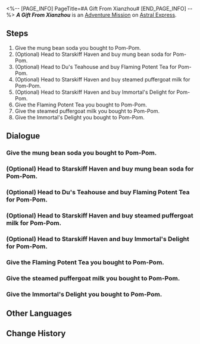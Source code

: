<%-- [PAGE_INFO]
PageTitle=#A Gift From Xianzhou#
[END_PAGE_INFO] --%>
{{Stub|Dialogue.}}
{{Mission Infobox
|id            = 4050038
|title         = 
|image         = <!--Mission A Gift From Xianzhou.png-->
|type          = Adventure
|event_name    = 
|chapter       = 
|requirements  = 
|summary       = <!--official mission summary from Fate's Atlas-->
|characters    = Pom-Pom; Trailblazer
|startLocation = [[Astral Express]] - [[Parlor Car]]
|world         = Astral Express
|area          = Parlor Car
|prev          = 
|next          = 
|exp           = 
|credits       = 8000
|stellarJade   = 
|other         = {{Card List|Adventure Log*1; Jade Abacus Unit*1}}
}}
'''''A Gift From Xianzhou''''' is an [[Adventure Mission]] on [[Astral Express]].

==Steps==
# Give the mung bean soda you bought to Pom-Pom.
# (Optional) Head to Starskiff Haven and buy mung bean soda for Pom-Pom.
# (Optional) Head to Du's Teahouse and buy Flaming Potent Tea for Pom-Pom.
# (Optional) Head to Starskiff Haven and buy steamed puffergoat milk for Pom-Pom.
# (Optional) Head to Starskiff Haven and buy Immortal's Delight for Pom-Pom.
# Give the Flaming Potent Tea you bought to Pom-Pom.
# Give the steamed puffergoat milk you bought to Pom-Pom.
# Give the Immortal's Delight you bought to Pom-Pom.

<!--
==Gameplay Notes==

--><!--
==Trial Character==

-->
==Dialogue==
{{Stub Dialogue}}
{{Dialogue Start}}
:{{tx}}
{{Dialogue End}}

===Give the mung bean soda you bought to Pom-Pom.===
{{Mission Description|type=adventure|location=Parlor Car|update|After placing yourself in Pom-Pom's shoes and giving the choices a lot of thought, you have bought the perfect drink (in your opinion) for Pom-Pom. What would Pom-Pom's reaction be when they drink it? Would Pom-pom smack their lips? You find yourself eagerly anticipating Pom-Pom's response...}}
{{Dialogue Start}}
:{{tx}}
{{Dialogue End}}

===(Optional) Head to Starskiff Haven and buy mung bean soda for Pom-Pom.===
{{Mission Description|type=adventure|location=<!--to be added-->|update|Pom-Pom is very interested in beverages on the Xianzhou. You decide to return to the Luofu and get an authentic Luofu beverage for Pom-Pom.}}
{{Dialogue Start}}
:{{tx}}
{{Dialogue End}}

===(Optional) Head to Du's Teahouse and buy Flaming Potent Tea for Pom-Pom.===
{{Dialogue Start}}
:{{tx}}
{{Dialogue End}}

===(Optional) Head to Starskiff Haven and buy steamed puffergoat milk for Pom-Pom.===
{{Dialogue Start}}
:{{tx}}
{{Dialogue End}}

===(Optional) Head to Starskiff Haven and buy Immortal's Delight for Pom-Pom.===
{{Dialogue Start}}
:{{tx}}
{{Dialogue End}}

===Give the Flaming Potent Tea you bought to Pom-Pom.===
{{Mission Description|type=adventure|location=<!--to be added-->|update|After placing yourself in Pom-Pom's shoes and giving the choices a lot of thought, you have bought the perfect drink (in your opinion) for Pom-Pom. What would Pom-Pom's reaction be when they drink it? Would Pom-pom smack their lips? You find yourself eagerly anticipating Pom-Pom's response...}}
{{Dialogue Start}}
:{{tx}}
{{Dialogue End}}

===Give the steamed puffergoat milk you bought to Pom-Pom.===
{{Dialogue Start}}
:{{tx}}
{{Dialogue End}}

===Give the Immortal's Delight you bought to Pom-Pom.===
{{Dialogue Start}}
:{{tx}}
{{Dialogue End}}

==Other Languages==
{{Other Languages
|en   = A Gift From Xianzhou
|zhs  = 仙舟手信
|zht  = 仙舟手信
|ja   = 仙舟の贈り物
|ko   = 선주의 선물
|es   = Un regalo de Xianzhou
|fr   = Un cadeau de Xianzhou
|ru   = Подарок из Сяньчжоу
|th   = ของขวัญจาก Xianzhou
|vi   = Bức Thư Viết Tay Xianzhou
|de   = Ein Geschenk aus Xianzhou
|id   = Hadiah dari Xianzhou
|pt   = Um Presente do Xianzhou
}}

==Change History==
{{Change History|1.5}}
